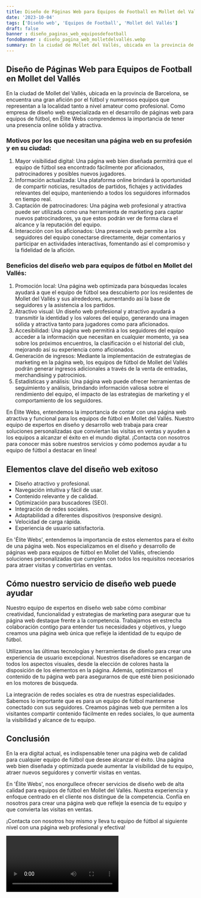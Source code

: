 ```yaml
---
title: Diseño de Páginas Web para Equipos de Football en Mollet del Vallés
date: '2023-10-04'
tags: ['Diseño web', 'Equipos de Football', 'Mollet del Vallés']
draft: false
banner : diseño_paginas_web_equiposdefootball
fondoBanner : diseño_pagina_web_molletdelvallés.webp
summary: En la ciudad de Mollet del Vallés, ubicada en la provincia de Barcelona, se encuentra una gran afición por el fútbol y numerosos equipos que representan a la localidad tanto a nivel amateur como profesional. Como empresa de diseño web especializada en el desarrollo de páginas web para equipos de fútbol, en Élite Webs comprendemos la importancia de tener una presencia online sólida y atractiva.
---
```


## **Diseño de Páginas Web para Equipos de Football en Mollet del Vallés**

En la ciudad de Mollet del Vallés, ubicada en la provincia de Barcelona, se encuentra una gran afición por el fútbol y numerosos equipos que representan a la localidad tanto a nivel amateur como profesional. Como empresa de diseño web especializada en el desarrollo de páginas web para equipos de fútbol, en Élite Webs comprendemos la importancia de tener una presencia online sólida y atractiva.

### **Motivos por los que necesitan una página web en su profesión y en su ciudad:**
1. Mayor visibilidad digital: Una página web bien diseñada permitirá que el equipo de fútbol sea encontrado fácilmente por aficionados, patrocinadores y posibles nuevos jugadores.
2. Información actualizada: Una plataforma online brindará la oportunidad de compartir noticias, resultados de partidos, fichajes y actividades relevantes del equipo, manteniendo a todos los seguidores informados en tiempo real.
3. Captación de patrocinadores: Una página web profesional y atractiva puede ser utilizada como una herramienta de marketing para captar nuevos patrocinadores, ya que estos podrán ver de forma clara el alcance y la reputación del equipo.
4. Interacción con los aficionados: Una presencia web permite a los seguidores del equipo conectarse directamente, dejar comentarios y participar en actividades interactivas, fomentando así el compromiso y la fidelidad de la afición.

### **Beneficios del diseño web para equipos de fútbol en Mollet del Vallés:**
1. Promoción local: Una página web optimizada para búsquedas locales ayudará a que el equipo de fútbol sea descubierto por los residentes de Mollet del Vallés y sus alrededores, aumentando así la base de seguidores y la asistencia a los partidos.
2. Atractivo visual: Un diseño web profesional y atractivo ayudará a transmitir la identidad y los valores del equipo, generando una imagen sólida y atractiva tanto para jugadores como para aficionados.
3. Accesibilidad: Una página web permitirá a los seguidores del equipo acceder a la información que necesitan en cualquier momento, ya sea sobre los próximos encuentros, la clasificación o el historial del club, mejorando así su experiencia como aficionados.
4. Generación de ingresos: Mediante la implementación de estrategias de marketing en la página web, los equipos de fútbol de Mollet del Vallés podrán generar ingresos adicionales a través de la venta de entradas, merchandising y patrocinios.
5. Estadísticas y análisis: Una página web puede ofrecer herramientas de seguimiento y análisis, brindando información valiosa sobre el rendimiento del equipo, el impacto de las estrategias de marketing y el comportamiento de los seguidores.

En Élite Webs, entendemos la importancia de contar con una página web atractiva y funcional para los equipos de fútbol en Mollet del Vallés. Nuestro equipo de expertos en diseño y desarrollo web trabaja para crear soluciones personalizadas que conviertan las visitas en ventas y ayuden a los equipos a alcanzar el éxito en el mundo digital. ¡Contacta con nosotros para conocer más sobre nuestros servicios y cómo podemos ayudar a tu equipo de fútbol a destacar en línea!

<GifSeo />

<Cta />

## Elementos clave del diseño web exitoso

- Diseño atractivo y profesional.
- Navegación intuitiva y fácil de usar.
- Contenido relevante y de calidad.
- Optimización para buscadores (SEO).
- Integración de redes sociales.
- Adaptabilidad a diferentes dispositivos (responsive design).
- Velocidad de carga rápida.
- Experiencia de usuario satisfactoria.

En 'Élite Webs', entendemos la importancia de estos elementos para el éxito de una página web. Nos especializamos en el diseño y desarrollo de páginas web para equipos de fútbol en Mollet del Vallés, ofreciendo soluciones personalizadas que cumplen con todos los requisitos necesarios para atraer visitas y convertirlas en ventas.

## Cómo nuestro servicio de diseño web puede ayudar

Nuestro equipo de expertos en diseño web sabe cómo combinar creatividad, funcionalidad y estrategias de marketing para asegurar que tu página web destaque frente a la competencia. Trabajamos en estrecha colaboración contigo para entender tus necesidades y objetivos, y luego creamos una página web única que refleje la identidad de tu equipo de fútbol.

Utilizamos las últimas tecnologías y herramientas de diseño para crear una experiencia de usuario excepcional. Nuestros diseñadores se encargan de todos los aspectos visuales, desde la elección de colores hasta la disposición de los elementos en la página. Además, optimizamos el contenido de tu página web para asegurarnos de que esté bien posicionado en los motores de búsqueda.

La integración de redes sociales es otra de nuestras especialidades. Sabemos lo importante que es para un equipo de fútbol mantenerse conectado con sus seguidores. Creamos páginas web que permiten a los visitantes compartir contenido fácilmente en redes sociales, lo que aumenta la visibilidad y alcance de tu equipo.

## Conclusión

En la era digital actual, es indispensable tener una página web de calidad para cualquier equipo de fútbol que desee alcanzar el éxito. Una página web bien diseñada y optimizada puede aumentar la visibilidad de tu equipo, atraer nuevos seguidores y convertir visitas en ventas.

En 'Élite Webs', nos enorgullece ofrecer servicios de diseño web de alta calidad para equipos de fútbol en Mollet del Vallés. Nuestra experiencia y enfoque centrado en el cliente nos distingue de la competencia. Confía en nosotros para crear una página web que refleje la esencia de tu equipo y que convierta las visitas en ventas.

¡Contacta con nosotros hoy mismo y lleva tu equipo de fútbol al siguiente nivel con una página web profesional y efectiva!

<Video />

<CtaBot job='Equipos de Football' city='Mollet del Vallés'/>

<Gmaps query='Mollet del Vallés+españa+maps' />